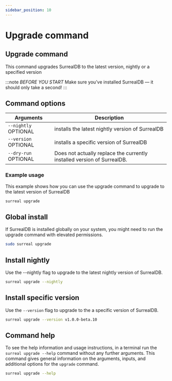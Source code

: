 ```yaml
---
sidebar_position: 10
---
```



# Upgrade command

## Upgrade command

This command upgrades SurrealDB to the latest version, nightly or a specified version

:::note
 <em>BEFORE YOU START</em> Make sure you’ve installed SurrealDB — it should only take a second! 
:::

## Command options

<table>
    <thead>
        <tr>
            <th colspan="2">Arguments</th>
            <th>Description</th>
        </tr>
    </thead>  
    <tbody>
        <tr>
            <td colspan="2">
                <code>--nightly</code>
                <l className='grey'>OPTIONAL</l>
            </td>
            <td>
            installs the latest nightly version of SurrealDB
            </td>
        </tr>
        <tr>
            <td colspan="2">
                <code>--version</code>
                <l className='grey'>OPTIONAL</l>
            </td>
            <td>
                installs a specific version of SurrealDB
            </td>
        </tr>
        <tr>
            <td colspan="2">
                <code>--dry-run</code>
                <l className='grey'>OPTIONAL</l>
            </td>
            <td>
                Does not actually replace the currently installed version of SurrealDB.
            </td>
        </tr>
    </tbody>
</table>


### Example usage
This example shows how you can use the upgrade command to upgrade to the latest version of SurrealDB

```bash
surreal upgrade
```

## Global install
If SurrealDB is installed globally on your system, you might need to run the upgrade command with elevated permissions.

```bash
sudo surreal upgrade
```

## Install nightly 
Use the --nightly flag to upgrade to the latest nightly version of SurrealDB.

```bash
surreal upgrade --nightly
```

## Install specific version
Use the `--version` flag to upgrade to the a specific version of SurrealDB.

```bash
surreal upgrade --version v1.0.0-beta.10
```

## Command help
To see the help information and usage instructions, in a terminal run the `surreal upgrade --help` command without any further arguments. This command gives general information on the arguments, inputs, and additional options for the `upgrade` command.

```bash
surreal upgrade --help
```

<CommandHelp />